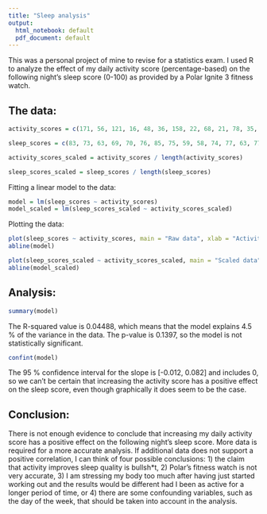 ```yaml
---
title: "Sleep analysis"
output:
  html_notebook: default
  pdf_document: default
---
```


This was a personal project of mine to revise for a statistics exam. I used R to analyze the effect of my daily activity score (percentage-based) on the following night's sleep score (0-100) as provided by a Polar Ignite 3 fitness watch.

## The data:

```r
activity_scores = c(171, 56, 121, 16, 48, 36, 158, 22, 68, 21, 78, 35, 52, 132, 41, 27, 21, 79, 54, 32, 157, 41, 151, 61, 10, 49, 32, 204, 101, 75, 16, 52, 33, 187, 95, 120, 63, 27, 124, 74, 138, 72, 31, 80, 84, 38, 59, 69, 146, 71)

sleep_scores = c(83, 73, 63, 69, 70, 76, 85, 75, 59, 58, 74, 77, 63, 77, 71, 54, 64, 54,  73, 69, 65, 74, 70, 69, 62, 75, 75, 74, 61, 56, 72, 72, 61, 71, 71, 66, 64, 81, 79, 76, 77, 77, 55, 52, 72, 66, 71, 71, 62, 86)

activity_scores_scaled = activity_scores / length(activity_scores)

sleep_scores_scaled = sleep_scores / length(sleep_scores)
```

Fitting a linear model to the data:

```r
model = lm(sleep_scores ~ activity_scores)
model_scaled = lm(sleep_scores_scaled ~ activity_scores_scaled)
```

Plotting the data:

```r
plot(sleep_scores ~ activity_scores, main = "Raw data", xlab = "Activity score", ylab = "Sleep score")
abline(model)

plot(sleep_scores_scaled ~ activity_scores_scaled, main = "Scaled data", xlab = "Activity score", ylab = "Sleep score", xlim = c(0,4), ylim = c(0,4))
abline(model_scaled)
```

## Analysis:

```r
summary(model)
```

The R-squared value is 0.04488, which means that the model explains 4.5 % of the variance in the data. The p-value is 0.1397, so the model is not statistically significant.

```r
confint(model)
```

The 95 % confidence interval for the slope is [-0.012, 0.082] and includes 0, so we can't be certain that increasing the activity score has a positive effect on the sleep score, even though graphically it does seem to be the case.

## Conclusion:

There is not enough evidence to conclude that increasing my daily activity score has a positive effect on the following night's sleep score. More data is required for a more accurate analysis. If additional data does not support a positive correlation, I can think of four possible conclusions: 1) the claim that activity improves sleep quality is bullsh*t, 2) Polar's fitness watch is not very accurate, 3) I am stressing my body too much after having just started working out and the results would be different had I been as active for a longer period of time, or 4) there are some confounding variables, such as the day of the week, that should be taken into account in the analysis.

